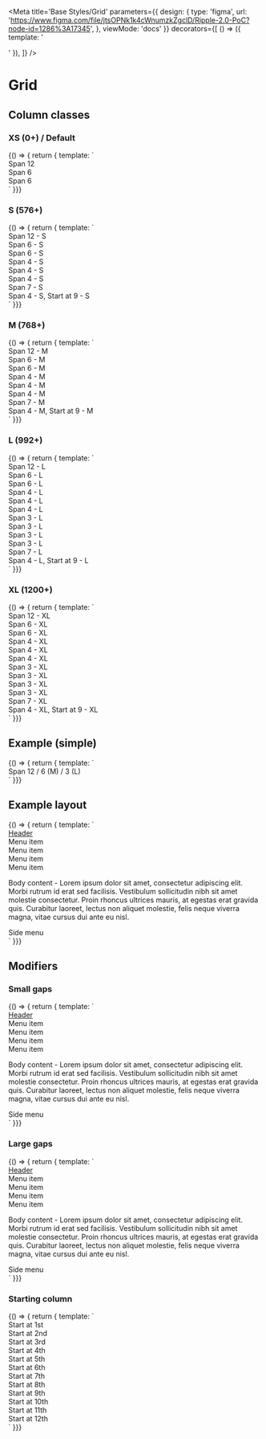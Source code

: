 
<Meta
  title='Base Styles/Grid'
  parameters={{
    design: {
      type: 'figma',
      url: 'https://www.figma.com/file/jtsOPNk1k4cWnumzkZgclD/Ripple-2.0-PoC?node-id=1286%3A17345',
    },
    viewMode: 'docs'
  }}
  decorators={[
    () => ({
      template: '<div class="rpl-storybook__grid"><story /></div>'
    }),
  ]}
/>

# Grid

## Column classes

### XS (0+) / Default
<Canvas>
  <Story name="Grid/Columns/XS - Default">
    {() => { return { template: `
    <div class="rpl-grid">
      <div class="rpl-col-12">Span 12</div>
      <div class="rpl-col-6">Span 6</div>
      <div class="rpl-col-6">Span 6</div>
    </div>
` }}}
  </Story>
</Canvas>

### S (576+)
<Canvas>
  <Story name="Grid/Columns/S">
    {() => { return { template: `
    <div class="rpl-grid">
      <div class="rpl-col-12-s">Span 12 - S</div>
      <div class="rpl-col-6-s">Span 6 - S</div>
      <div class="rpl-col-6-s">Span 6 - S</div>
      <div class="rpl-col-4-s">Span 4 - S</div>
      <div class="rpl-col-4-s">Span 4 - S</div>
      <div class="rpl-col-4-s">Span 4 - S</div>
      <div class="rpl-col-7-s">Span 7 - S</div>
      <div class="rpl-col-4-s  rpl-col-start-9-s">Span 4 - S, Start at 9 - S</div>
    </div>
` }}}
  </Story>
</Canvas>

### M (768+)
<Canvas>
  <Story name="Grid/Columns/M">
    {() => { return { template: `
    <div class="rpl-grid">
      <div class="rpl-col-12-m">Span 12 - M</div>
      <div class="rpl-col-6-m">Span 6 - M</div>
      <div class="rpl-col-6-m">Span 6 - M</div>
      <div class="rpl-col-4-m">Span 4 - M</div>
      <div class="rpl-col-4-m">Span 4 - M</div>
      <div class="rpl-col-4-m">Span 4 - M</div>
      <div class="rpl-col-7-m">Span 7 - M</div>
      <div class="rpl-col-4-m  rpl-col-start-9-m">Span 4 - M, Start at 9 - M</div>
    </div>
` }}}
  </Story>
</Canvas>

### L (992+)
<Canvas>
  <Story name="Grid/Columns/L">
    {() => { return { template: `
    <div class="rpl-grid">
      <div class="rpl-col-12-l">Span 12 - L</div>
      <div class="rpl-col-6-l">Span 6 - L</div>
      <div class="rpl-col-6-l">Span 6 - L</div>
      <div class="rpl-col-4-l">Span 4 - L</div>
      <div class="rpl-col-4-l">Span 4 - L</div>
      <div class="rpl-col-4-l">Span 4 - L</div>
      <div class="rpl-col-3-l">Span 3 - L</div>
      <div class="rpl-col-3-l">Span 3 - L</div>
      <div class="rpl-col-3-l">Span 3 - L</div>
      <div class="rpl-col-3-l">Span 3 - L</div>
      <div class="rpl-col-7-l">Span 7 - L</div>
      <div class="rpl-col-4-l  rpl-col-start-9-l">Span 4 - L, Start at 9 - L</div>
    </div>
` }}}
  </Story>
</Canvas>

### XL (1200+)
<Canvas>
  <Story name="Grid/Columns/XL">
    {() => { return { template: `
    <div class="rpl-grid">
      <div class="rpl-col-12-xl">Span 12 - XL</div>
      <div class="rpl-col-6-xl">Span 6 - XL</div>
      <div class="rpl-col-6-xl">Span 6 - XL</div>
      <div class="rpl-col-4-xl">Span 4 - XL</div>
      <div class="rpl-col-4-xl">Span 4 - XL</div>
      <div class="rpl-col-4-xl">Span 4 - XL</div>
      <div class="rpl-col-3-xl">Span 3 - XL</div>
      <div class="rpl-col-3-xl">Span 3 - XL</div>
      <div class="rpl-col-3-xl">Span 3 - XL</div>
      <div class="rpl-col-3-xl">Span 3 - XL</div>
      <div class="rpl-col-7-xl">Span 7 - XL</div>
      <div class="rpl-col-4-xl  rpl-col-start-9-xl">Span 4 - XL, Start at 9 - XL</div>
    </div>
` }}}
  </Story>
</Canvas>

## Example (simple)
<Canvas>
  <Story name="Grid/Example/Simple">
    {() => { return { template: `
    <div class="rpl-grid">
      <div class="rpl-col-12  rpl-col-6-m  rpl-col-3-l">Span 12 / 6 (M) / 3 (L)</div>
    </div>
` }}}
  </Story>
</Canvas>


## Example layout
<Canvas>
  <Story name="Grid/Example/Layout">
    {() => { return { template: `
    <div class="rpl-grid">
      <div class="rpl-col-12"><u>Header</u></div>
      <div class="rpl-col-6  rpl-col-4-m  rpl-col-3-l">Menu item</div>
      <div class="rpl-col-6  rpl-col-4-m  rpl-col-3-l">Menu item</div>
      <div class="rpl-col-6  rpl-col-4-m  rpl-col-3-l">Menu item</div>
      <div class="rpl-col-6  rpl-col-4-m  rpl-col-3-l">Menu item</div>
      <div class="rpl-col-12  rpl-col-7-m  rpl-col-start-1-m">
        <p>
          Body content - Lorem ipsum dolor sit amet, consectetur adipiscing
          elit. Morbi rutrum id erat sed facilisis. Vestibulum sollicitudin nibh
          sit amet molestie consectetur. Proin rhoncus ultrices mauris, at
          egestas erat gravida quis. Curabitur laoreet, lectus non aliquet
          molestie, felis neque viverra magna, vitae cursus dui ante eu nisl.
        </p>
      </div>
      <div class="rpl-col-12  rpl-col-4-m  rpl-col-start-9-m">Side menu</div>
    </div>
` }}}
  </Story>
</Canvas>

## Modifiers

### Small gaps
<Canvas>
  <Story name="Grid/Modifiers/Gap - small">
    {() => { return { template: `
    <div class="rpl-grid  rpl-grid--gap-s">
      <div class="rpl-col-12"><u>Header</u></div>
      <div class="rpl-col-6  rpl-col-4-m  rpl-col-3-l">Menu item</div>
      <div class="rpl-col-6  rpl-col-4-m  rpl-col-3-l">Menu item</div>
      <div class="rpl-col-6  rpl-col-4-m  rpl-col-3-l">Menu item</div>
      <div class="rpl-col-6  rpl-col-4-m  rpl-col-3-l">Menu item</div>
      <div class="rpl-col-12  rpl-col-7-m  rpl-col-start-1-m">
        <p>
          Body content - Lorem ipsum dolor sit amet, consectetur adipiscing
          elit. Morbi rutrum id erat sed facilisis. Vestibulum sollicitudin nibh
          sit amet molestie consectetur. Proin rhoncus ultrices mauris, at
          egestas erat gravida quis. Curabitur laoreet, lectus non aliquet
          molestie, felis neque viverra magna, vitae cursus dui ante eu nisl.
        </p>
      </div>
      <div class="rpl-col-12  rpl-col-4-m  rpl-col-start-9-m">Side menu</div>
    </div>
` }}}
  </Story>
</Canvas>

### Large gaps
<Canvas>
  <Story name="Grid/Modifiers/Gap - large">
    {() => { return { template: `
    <div class="rpl-grid  rpl-grid--gap-l">
      <div class="rpl-col-12"><u>Header</u></div>
      <div class="rpl-col-6  rpl-col-4-m  rpl-col-3-l">Menu item</div>
      <div class="rpl-col-6  rpl-col-4-m  rpl-col-3-l">Menu item</div>
      <div class="rpl-col-6  rpl-col-4-m  rpl-col-3-l">Menu item</div>
      <div class="rpl-col-6  rpl-col-4-m  rpl-col-3-l">Menu item</div>
      <div class="rpl-col-12  rpl-col-7-m  rpl-col-start-1-m">
        <p>
          Body content - Lorem ipsum dolor sit amet, consectetur adipiscing
          elit. Morbi rutrum id erat sed facilisis. Vestibulum sollicitudin nibh
          sit amet molestie consectetur. Proin rhoncus ultrices mauris, at
          egestas erat gravida quis. Curabitur laoreet, lectus non aliquet
          molestie, felis neque viverra magna, vitae cursus dui ante eu nisl.
        </p>
      </div>
      <div class="rpl-col-12  rpl-col-4-m  rpl-col-start-9-m">Side menu</div>
    </div>
` }}}
  </Story>
</Canvas>

### Starting column
<Canvas>
  <Story name="Grid/Modifiers/Starting column">
    {() => { return { template: `
    <div class="rpl-grid  rpl-grid--gap-s">
      <div class="rpl-col-2  rpl-col-start-1">Start at 1st</div>
      <div class="rpl-col-2  rpl-col-start-2">Start at 2nd</div>
      <div class="rpl-col-2  rpl-col-start-3">Start at 3rd</div>
      <div class="rpl-col-2  rpl-col-start-4">Start at 4th</div>
      <div class="rpl-col-2  rpl-col-start-5">Start at 5th</div>
      <div class="rpl-col-2  rpl-col-start-6">Start at 6th</div>
      <div class="rpl-col-2  rpl-col-start-7">Start at 7th</div>
      <div class="rpl-col-2  rpl-col-start-8">Start at 8th</div>
      <div class="rpl-col-2  rpl-col-start-9">Start at 9th</div>
      <div class="rpl-col-2  rpl-col-start-10">Start at 10th</div>
      <div class="rpl-col-2  rpl-col-start-11">Start at 11th</div>
      <div class="rpl-col-1  rpl-col-start-12">Start at 12th</div>
    </div>
` }}}
  </Story>
</Canvas>

